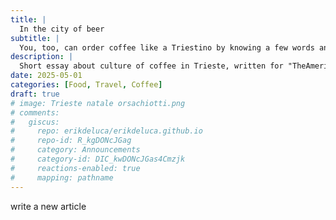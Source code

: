 ```yaml
---
title: |
  In the city of beer
subtitle: |
  You, too, can order coffee like a Triestino by knowing a few words and phrases, such as "un caffè al banco" (coffee at the bar).
description: |
  Short essay about culture of coffee in Trieste, written for "TheAmerican Magazine"
date: 2025-05-01
categories: [Food, Travel, Coffee]
draft: true
# image: Trieste natale orsachiotti.png
# comments:
#   giscus:
#     repo: erikdeluca/erikdeluca.github.io
#     repo-id: R_kgDONcJGag
#     category: Announcements
#     category-id: DIC_kwDONcJGas4Cmzjk
#     reactions-enabled: true
#     mapping: pathname
---
```


write a new article